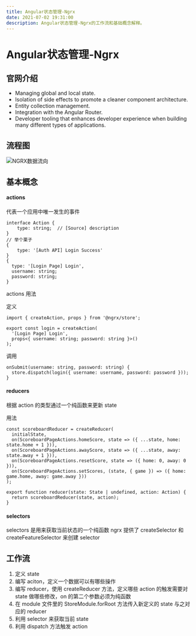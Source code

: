 ```yaml
---
title: Angular状态管理-Ngrx
date: 2021-07-02 19:31:00
description: Angular状态管理-Ngrx的工作流和基础概念解释。
---
```



# Angular状态管理-Ngrx

## 官网介绍

- Managing global and local state.
- Isolation of side effects to promote a cleaner component architecture.
- Entity collection management.
- Integration with the Angular Router.
- Developer tooling that enhances developer experience when building many different types of applications.

## 流程图

![NGRX数据流向](/posts-img/ngrx-state-management-lifecycle.png)

## 基本概念

#### actions

代表一个应用中唯一发生的事件

```
interface Action {
	type: string;  // [Source] description
}
// 举个栗子
{
	type: '[Auth API] Login Success'
}
{
  type: '[Login Page] Login',
  username: string;
  password: string;
}
```

actions 用法

定义

```
import { createAction, props } from '@ngrx/store';

export const login = createAction(
  '[Login Page] Login',
  props<{ username: string; password: string }>()
);
```

调用

```
onSubmit(username: string, password: string) {
  store.dispatch(login({ username: username, password: password }));
}
```

#### reducers

根据 action 的类型通过一个纯函数来更新 state

用法

```
const scoreboardReducer = createReducer(
  initialState,
  on(ScoreboardPageActions.homeScore, state => ({ ...state, home: state.home + 1 })),
  on(ScoreboardPageActions.awayScore, state => ({ ...state, away: state.away + 1 })),
  on(ScoreboardPageActions.resetScore, state => ({ home: 0, away: 0 })),
  on(ScoreboardPageActions.setScores, (state, { game }) => ({ home: game.home, away: game.away }))
);

export function reducer(state: State | undefined, action: Action) {
  return scoreboardReducer(state, action);
}
```

#### selectors

selectors 是用来获取当前状态的一个纯函数
ngrx 提供了 createSelector 和 createFeatureSelector 来创建 selector

## 工作流

1. 定义 state
2. 编写 aciton，定义一个数据可以有哪些操作
3. 编写 reducer，使用 createReducer 方法，定义哪些 action 的触发需要对 state 做哪些修改，on 的第二个参数必须为纯函数
4. 在 module 文件里的 StoreModule.forRoot 方法传入新定义的 state 与之对应的 reducer
5. 利用 selector 来获取当前 state
6. 利用 dispatch 方法触发 action


